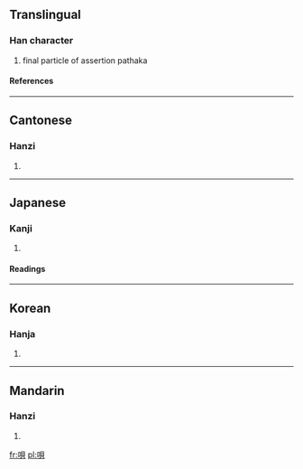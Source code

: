{{see|呗}}

==Translingual==
===Han character===
{{Han char|rn=30|rad=口|as=07|sn=10|four=6608<sub>0</sub>|canj=口月山金 (RBUC), X口月山金 (XRBUC)}}
# final particle of assertion pathaka
====References====
{{Han ref|kx=0191.290|dkj=03694|dj=0411.050|hdz=10628.050|uh=5504|ud=21764|bh=D0F9|bd=53497}}
----
==Cantonese==
===Hanzi===
{{yue-hanzi|jyut=baai6, bui6|y=baaih, buih}}
# {{defn|Cantonese}}
----
==Japanese==
===Kanji===
{{ja-kanji|grade=|rs=口07}}
# {{defn|Japanese}} 
====Readings====
{{ja-readings|on=[[ばい]] (bai)|kun=[[うた]] (uta)}}
----
==Korean==
===Hanja===
{{ko-hanja|hangeul=패|rv=pae|mr=p'ae}}
# {{defn|Korean}}
----
==Mandarin==
===Hanzi===
{{cmn-hanzi|sim=呗|pin=[[bài]] ([[bai4]])|wg=pai<sup>4</sup>}}
# {{defn|Mandarin}}

[[fr:唄]]
[[pl:唄]]